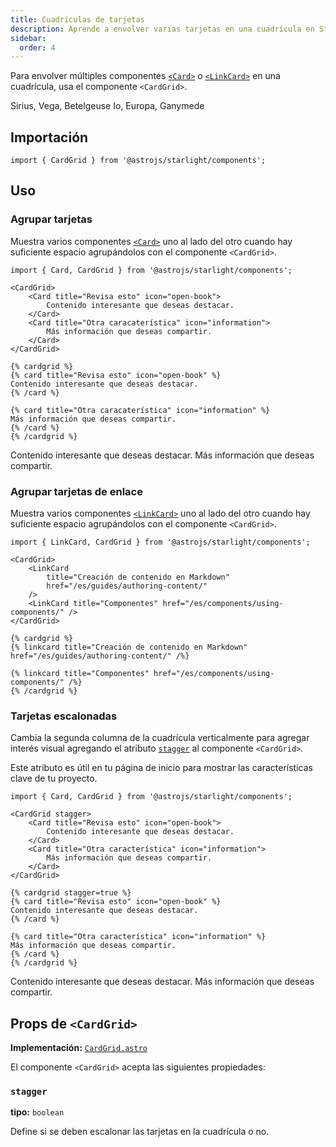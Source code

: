 ```yaml
---
title: Cuadrículas de tarjetas
description: Aprende a envolver varias tarjetas en una cuadrícula en Starlight.
sidebar:
  order: 4
---
```



Para envolver múltiples componentes [`<Card>`](/es/components/cards/) o [`<LinkCard>`](/es/components/link-cards/) en una cuadrícula, usa el componente `<CardGrid>`.


<Preview>

<CardGrid slot="preview">
	<Card title="Estrellas" icon="star">
		Sirius, Vega, Betelgeuse
	</Card>
	<Card title="Lunas" icon="moon">
		Io, Europa, Ganymede
	</Card>
</CardGrid>

</Preview>

## Importación

```tsx
import { CardGrid } from '@astrojs/starlight/components';
```

## Uso

### Agrupar tarjetas

Muestra varios componentes [`<Card>`](/es/components/cards/) uno al lado del otro cuando hay suficiente espacio agrupándolos con el componente `<CardGrid>`.

<Preview>

```mdx {3,10}
import { Card, CardGrid } from '@astrojs/starlight/components';

<CardGrid>
	<Card title="Revisa esto" icon="open-book">
		Contenido interesante que deseas destacar.
	</Card>
	<Card title="Otra caracaterística" icon="information">
		Más información que deseas compartir.
	</Card>
</CardGrid>
```

<Fragment slot="markdoc">

```markdoc {1,9}
{% cardgrid %}
{% card title="Revisa esto" icon="open-book" %}
Contenido interesante que deseas destacar.
{% /card %}

{% card title="Otra caracaterística" icon="information" %}
Más información que deseas compartir.
{% /card %}
{% /cardgrid %}
```

</Fragment>

<CardGrid slot="preview">
	<Card title="Revisa esto" icon="open-book">
		Contenido interesante que deseas destacar.
	</Card>
	<Card title="Otra caracaterística" icon="information">
		Más información que deseas compartir.
	</Card>
</CardGrid>

</Preview>

### Agrupar tarjetas de enlace

Muestra varios componentes [`<LinkCard>`](/es/components/link-cards/) uno al lado del otro cuando hay suficiente espacio agrupándolos con el componente `<CardGrid>`.

<Preview>

```mdx {3,9}
import { LinkCard, CardGrid } from '@astrojs/starlight/components';

<CardGrid>
	<LinkCard
		title="Creación de contenido en Markdown"
		href="/es/guides/authoring-content/"
	/>
	<LinkCard title="Componentes" href="/es/components/using-components/" />
</CardGrid>
```

<Fragment slot="markdoc">

```markdoc {1,5}
{% cardgrid %}
{% linkcard title="Creación de contenido en Markdown" href="/es/guides/authoring-content/" /%}

{% linkcard title="Componentes" href="/es/components/using-components/" /%}
{% /cardgrid %}
```

</Fragment>

<CardGrid slot="preview">
	<LinkCard
		title="Creación de contenido en Markdown"
		href="/es/guides/authoring-content/"
	/>
	<LinkCard title="Componentes" href="/es/components/using-components/" />
</CardGrid>

</Preview>

### Tarjetas escalonadas

Cambia la segunda columna de la cuadrícula verticalmente para agregar interés visual agregando el atributo [`stagger`](#stagger) al componente `<CardGrid>`.

Este atributo es útil en tu página de inicio para mostrar las características clave de tu proyecto.

<Preview>

```mdx "stagger"
import { Card, CardGrid } from '@astrojs/starlight/components';

<CardGrid stagger>
	<Card title="Revisa esto" icon="open-book">
		Contenido interesante que deseas destacar.
	</Card>
	<Card title="Otra característica" icon="information">
		Más información que deseas compartir.
	</Card>
</CardGrid>
```

<Fragment slot="markdoc">

```markdoc "stagger=true"
{% cardgrid stagger=true %}
{% card title="Revisa esto" icon="open-book" %}
Contenido interesante que deseas destacar.
{% /card %}

{% card title="Otra característica" icon="information" %}
Más información que deseas compartir.
{% /card %}
{% /cardgrid %}
```

</Fragment>

<CardGrid slot="preview" stagger>
	<Card title="Revisa esto" icon="open-book">
		Contenido interesante que deseas destacar.
	</Card>
	<Card title="Otra característica" icon="information">
		Más información que deseas compartir.
	</Card>
</CardGrid>

</Preview>

## Props de `<CardGrid>`

**Implementación:** [`CardGrid.astro`](https://github.com/withastro/starlight/blob/main/packages/starlight/user-components/CardGrid.astro)

El componente `<CardGrid>` acepta las siguientes propiedades:

### `stagger`

**tipo:** `boolean`

Define si se deben escalonar las tarjetas en la cuadrícula o no.
